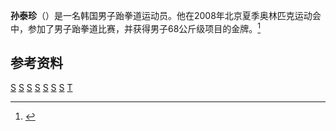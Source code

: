 {{Infobox sportsperson
| name           = 孙泰珍
| sport          = [[跆拳道|跆拳道]]
| show-medals    = yes
| medaltemplates = 
{{MedalSport | 男子[[跆拳道|跆拳道]]}}
{{MedalCountry | {{KOR}} }}
{{MedalCompetition|[[奥林匹克运动会|奥林匹克运动会]]}}
{{MedalGold| [[2008年夏季奥林匹克运动会|2008年 北京]]|[[2008年夏季奧林匹克運動會跆拳道比賽|68公斤]]}}
}}

'''孙泰珍'''（{{bd|1988年|5月8日||}}）是一名韩国男子跆拳道运动员。他在2008年北京夏季奥林匹克运动会中，参加了男子跆拳道比赛，并获得男子68公斤级项目的金牌。<ref>{{Cite web |url=http://results.beijing2008.cn/WRM/ENG/BIO/Athlete/6/228836.shtml |title=Profile |access-date=2008-08-26 |archive-date=2008-08-26 |archive-url=https://web.archive.org/web/20080826030606/http://results.beijing2008.cn/WRM/ENG/BIO/Athlete/6/228836.shtml |dead-url=yes }}</ref>

==参考资料==
{{reflist}}
{{奧運跆拳道男子68公斤級金牌}}
[[Category:韓國跆拳道運動員|S]]
[[Category:韩国奥运跆拳道运动员|S]]
[[Category:2008年夏季奧林匹克運動會獎牌得主|S]]
[[Category:韩国奥林匹克运动会金牌得主|S]]
[[Category:2008年夏季奧林匹克運動會跆拳道運動員|S]]
[[Category:奥林匹克运动会跆拳道奖牌得主|S]]
[[Category:檀國大學校友|S]]
[[Category:孫姓|T]]